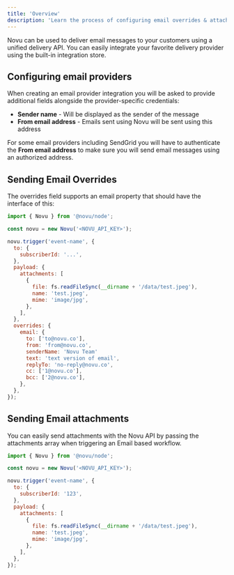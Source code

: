 ```yaml
---
title: 'Overview'
description: 'Learn the process of configuring email overrides & attachments with Novu'
---
```


Novu can be used to deliver email messages to your customers using a unified delivery API. You can easily integrate your favorite delivery provider using the built-in integration store.

## Configuring email providers

When creating an email provider integration you will be asked to provide additional fields alongside the provider-specific credentials:

- **Sender name** - Will be displayed as the sender of the message
- **From email address** - Emails sent using Novu will be sent using this address

For some email providers including SendGrid you will have to authenticate the **From email address** to make sure you will send email messages using an authorized address.

## Sending Email Overrides

The overrides field supports an email property that should have the interface of this:

```js
import { Novu } from '@novu/node';

const novu = new Novu('<NOVU_API_KEY>');

novu.trigger('event-name', {
  to: {
    subscriberId: '...',
  },
  payload: {
    attachments: [
      {
        file: fs.readFileSync(__dirname + '/data/test.jpeg'),
        name: 'test.jpeg',
        mime: 'image/jpg',
      },
    ],
  },
  overrides: {
    email: {
      to: ['to@novu.co'],
      from: 'from@novu.co',
      senderName: 'Novu Team'
      text: 'text version of email',
      replyTo: 'no-reply@novu.co',
      cc: ['1@novu.co'],
      bcc: ['2@novu.co'],
    },
  },
});
```

## Sending Email attachments

You can easily send attachments with the Novu API by passing the attachments array when triggering an Email based workflow.

<Tabs>
  <Tab title="Node.js">

```js
import { Novu } from '@novu/node';

const novu = new Novu('<NOVU_API_KEY>');

novu.trigger('event-name', {
  to: {
    subscriberId: '123',
  },
  payload: {
    attachments: [
      {
        file: fs.readFileSync(__dirname + '/data/test.jpeg'),
        name: 'test.jpeg',
        mime: 'image/jpg',
      },
    ],
  },
});
```
  </Tab>
</Tabs>

<Snippet file="missing-provider.mdx" />